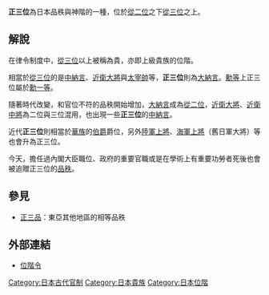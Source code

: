 {{Unreferenced|time=2016-08-21T04:00:25+00:00}}
{{japanese|japanese=正三位|kana=しょうさんみ|romaji=Shōsan-i}}

'''正三位'''為日本品秩與神階的一種，位於[[從二位|從二位]]之下[[從三位|從三位]]之上。

==解說==
在律令制度中，[[從三位|從三位]]以上被稱為貴，亦即上級貴族的位階。

相當於[[從三位|從三位]]的是[[中納言|中納言]]、[[近衛大將|近衛大將]]與[[太宰帥|太宰帥]]等，'''正三位'''則為[[大納言|大納言]]。[[勳等|勳等]]上正三位屬於[[勳一等|勳一等]]。

隨著時代改變，和官位不符的品秩開始增加，[[大納言|大納言]]成為[[從二位|從二位]]，[[近衛大將|近衛大將]]、[[近衛中將|近衛中將]]為二位與三位混用，也出現一些'''正三位'''的[[中納言|中納言]]。

近代'''正三位'''則相當於[[華族|華族]]的[[伯爵|伯爵]]爵位，另外[[陸軍上將|陸軍上將]]、[[海軍上將|海軍上將]]（舊日軍大將）等也會升為正三位。

今天，擔任過內閣大臣職位、政府的重要官職或是在學術上有重要功勞者死後也會被追贈正三位的[[品秩|品秩]]。

==參見==
*[[正三品|正三品]]：東亞其他地區的相等品秩

==外部連結==
*[https://web.archive.org/web/20080619092936/http://law.e-gov.go.jp/htmldata/T15/T15CO325.html 位階令]

{{日本品秩}}

[[Category:日本古代官制|Category:日本古代官制]]
[[Category:日本貴族|Category:日本貴族]]
[[Category:日本位階|Category:日本位階]]